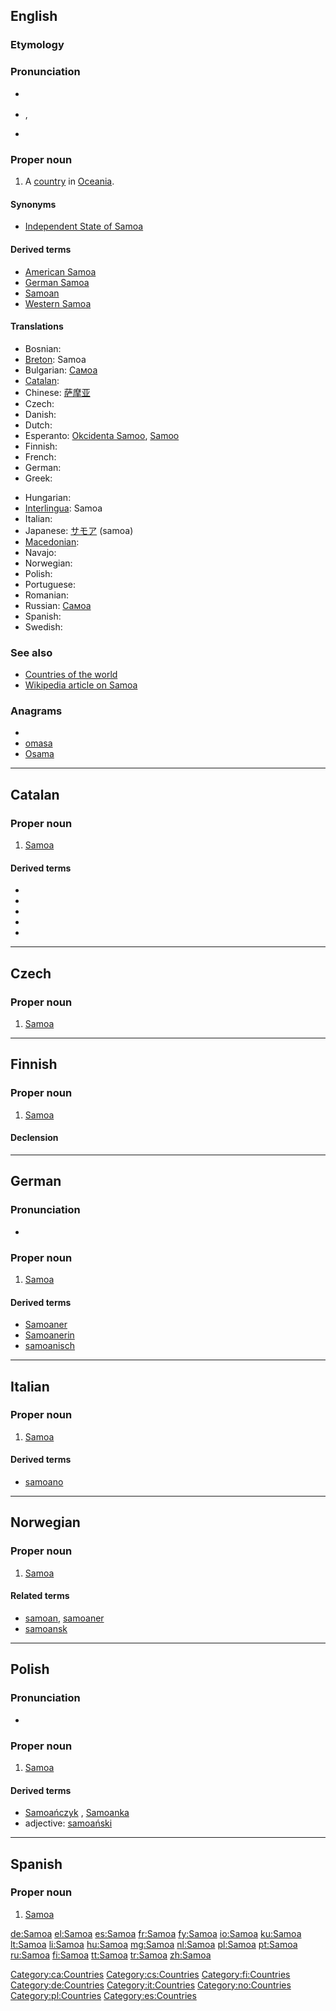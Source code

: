 {{also|samoa}}
==English==

===Etymology===
{{etystub}}

===Pronunciation===
* {{a|UK}} {{IPA|/səˈməʊ.ə/}}
* {{a|US}} {{enPR|sə-mō'ə}}, {{IPA|/səˈmoʊ.ə/}}
* {{audio|en-us-Samoa.ogg|Audio (US)}}

===Proper noun===
{{en-proper noun}}

# A [[country]] in [[Oceania]].

====Synonyms====
* [[Independent State of Samoa]] {{i|officially}}

====Derived terms====
* [[American Samoa]]
* [[German Samoa]]
* [[Samoan]]
* [[Western Samoa]]

====Translations====
{{trans-top|Independent State of Samoa}}
* Bosnian: {{t-|bs|Samoa|f}}
* [[Breton]]: Samoa
* Bulgarian: [[Самоа]]
* [[Catalan]]: {{t-|ca|Samoa|f}}
* Chinese: [[萨摩亚]]
* Czech: {{t-|cs|Samoa}}
* Danish: {{t-|da|Samoa}}
* Dutch: {{t+|nl|Samoa}}
* Esperanto: [[Okcidenta Samoo]], [[Samoo]]
* Finnish: {{t+|fi|Samoa}}
* French: {{t+|fr|Samoa}}
* German: {{t+|de|Samoa}}
* Greek: {{t+|el|Σαμόα|f}}
{{trans-mid}}
* Hungarian: {{t+|hu|Szamoa}}
* [[Interlingua]]: Samoa
* Italian: {{t-|it|Samoa}}
* Japanese: [[サモア]] (samoa)
* [[Macedonian]]: {{t|mk|Самоа|f|tr=Samóa}}
* Navajo: {{tø|nv|Samóa}}
* Norwegian: {{t-|no|Samoa}}
* Polish: {{l|pl|Samoa}} {{n}}
* Portuguese: {{t+|pt|Samoa}}
* Romanian: {{t-|ro|Samoa|f}}
* Russian: [[Самоа]]
* Spanish: {{t+|es|Samoa}}
* Swedish: {{t-|sv|Samoa}}
{{trans-bottom}}

===See also===
* [[Appendix:Countries of the world|Countries of the world]]
* [[w:Samoa|Wikipedia article on Samoa]]


===Anagrams===
* {{alphagram|aamos}}
* [[omasa#English|omasa]]
* [[Osama#English|Osama]]


----

==Catalan==

===Proper noun===
{{ca-proper noun|m}}

# [[#English|Samoa]]

====Derived terms====
* {{l|ca|illes Samoa|gloss=Samoan Islands}}
* {{l|ca|samoà|gloss=Samoan}}
* {{l|ca|Samoa Alemanya|gloss=German Samoa}}
* {{l|ca|Samoa Nord-americana|gloss=American Samoa}}
* {{l|ca|Samoa Occidental|gloss=Western Samoa}}

[[Category:ca:Countries]]

----

==Czech==

===Proper noun===
{{cs-proper noun|g=}}

# [[#English|Samoa]]

[[Category:cs:Countries]]

----

==Finnish==

===Proper noun===
{{infl|fi|proper noun}}

# [[#English|Samoa]]

====Declension====
{{fi-decl-koira|Samo|np=1}}

[[Category:fi:Countries]]

----

==German==
{{wikipedia|lang=de}}

===Pronunciation===
* {{audio|De-at-Samoa.ogg|Audio (Austria)}}

===Proper noun===
{{infl|de|proper noun|g=n}}

# [[#English|Samoa]]

====Derived terms====
* [[Samoaner]]
* [[Samoanerin]]
* [[samoanisch]]

[[Category:de:Countries]]

----

==Italian==

===Proper noun===
{{infl|it|proper noun|g=f}}

# [[#English|Samoa]]

====Derived terms====
* [[samoano]]

[[Category:it:Countries]]

----

==Norwegian==

===Proper noun===
{{infl|no|proper noun}}

# [[#English|Samoa]]

====Related terms====
* [[samoan]], [[samoaner]]
* [[samoansk]]

[[Category:no:Countries]]

----

==Polish==

===Pronunciation===
* {{IPA|/saˈmɔa/|lang=pl}}

===Proper noun===
{{infl|pl|proper noun|g=n}}

# [[#English|Samoa]]

====Derived terms====
* [[Samoańczyk]] {{m}}, [[Samoanka]] {{f}}
* adjective: [[samoański]]

[[Category:pl:Countries]]

----
==Spanish==
{{wikipedia|lang=es}}
===Proper noun===
{{es-proper noun}}

# [[#English|Samoa]]

[[Category:es:Countries]]

[[de:Samoa]]
[[el:Samoa]]
[[es:Samoa]]
[[fr:Samoa]]
[[fy:Samoa]]
[[io:Samoa]]
[[ku:Samoa]]
[[lt:Samoa]]
[[li:Samoa]]
[[hu:Samoa]]
[[mg:Samoa]]
[[nl:Samoa]]
[[pl:Samoa]]
[[pt:Samoa]]
[[ru:Samoa]]
[[fi:Samoa]]
[[tt:Samoa]]
[[tr:Samoa]]
[[zh:Samoa]]